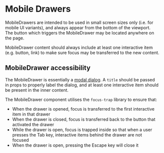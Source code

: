 # Mobile Drawers

MobileDrawers are intended to be used in small screen sizes only (i.e. for
mobile UI variants), and always appear from the bottom of the viewport. The
button which triggers the MobileDrawer may be located anywhere on the page.

MobileDrawer content should always include at least one interactive item (e.g.
button, link) to make sure focus may be transferred to the new content.

## MobileDrawer accessibility

The MobileDrawer is essentially a
[modal dialog](https://developer.mozilla.org/en-US/docs/Web/Accessibility/ARIA/Roles/dialog_role).
A `title` should be passed in props to properly label the dialog, and at least
one interactive item should be present in the inner content.

The MobileDrawer component utilises the `focus-trap` library to ensure that:

- When the drawer is opened, focus is transferred to the first interactive item
  in that drawer
- When the drawer is closed, focus is transferred back to the button that
  activated the drawer
- While the drawer is open, focus is trapped inside so that when a user presses
  the Tab key, interactive items behind the drawer are not focused
- When the drawer is open, pressing the Escape key will close it
